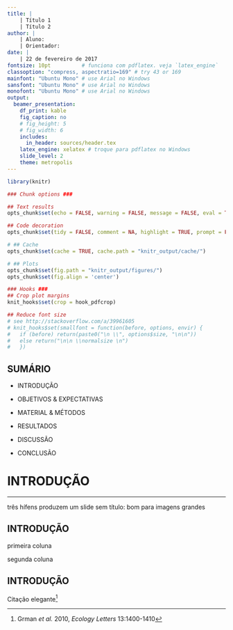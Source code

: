 ```yaml
---
title: | 
    | Título 1 
    | Título 2
author: |
    | Aluno:
    | Orientador:
date: |
    | 22 de fevereiro de 2017
fontsize: 10pt          # funciona com pdflatex. veja `latex_engine`
classoption: "compress, aspectratio=169" # try 43 or 169
mainfont: "Ubuntu Mono" # use Arial no Windows
sansfont: "Ubuntu Mono" # use Arial no Windows
monofont: "Ubuntu Mono" # use Arial no Windows
output:
  beamer_presentation:
    df_print: kable
    fig_caption: no
    # fig_height: 5
    # fig_width: 6
    includes:
      in_header: sources/header.tex
    latex_engine: xelatex # troque para pdflatex no Windows
    slide_level: 2
    theme: metropolis
---
```


```r

library(knitr)

### Chunk options ###

## Text results
opts_chunk$set(echo = FALSE, warning = FALSE, message = FALSE, eval = TRUE, size = 'footnotesize')

## Code decoration
opts_chunk$set(tidy = FALSE, comment = NA, highlight = TRUE, prompt = FALSE, crop = TRUE)

# ## Cache
opts_chunk$set(cache = TRUE, cache.path = "knitr_output/cache/")

# ## Plots
opts_chunk$set(fig.path = "knitr_output/figures/")
opts_chunk$set(fig.align = 'center')

### Hooks ###
## Crop plot margins
knit_hooks$set(crop = hook_pdfcrop)

## Reduce font size
# see http://stackoverflow.com/a/39961605
# knit_hooks$set(smallfont = function(before, options, envir) {
#   if (before) return(paste0("\n \\", options$size, "\n\n"))
#   else return("\n\n \\normalsize \n")
#   })

```


## SUMÁRIO

- INTRODUÇÃO


- OBJETIVOS & EXPECTATIVAS


- MATERIAL & MÉTODOS


- RESULTADOS 


- DISCUSSÃO


- CONCLUSÃO


# INTRODUÇÃO <!-- slide de transição: uma cerquilha -->


--- 

três hífens produzem um slide sem título: bom para imagens grandes





## INTRODUÇÃO <!-- slide de transição: duas cerquilha --> 


\vspace{1cm} <!-- espaço verticais -->


\begincols  
\begincol  
 
primeira coluna

\endcol

\begincol  

segunda coluna

\endcol
\endcols


## INTRODUÇÃO

Citação elegante^[Grman *et al.* 2010, *Ecology Letters* 13:1400-1410]

<!--INÍCIO: NOTAS TÉCNICAS------------------------------------------------------

## notes

```r
include_graphics("images/3D-1.png")
```

![](images/3D-1.jpg)

https://tex.stackexchange.com/questions/24599/what-point-pt-font-size-are-large-etc


Command             10pt    11pt    12pt
\tiny               5       6       6
\scriptsize         7       8       8
\footnotesize       8       9       10
\small              9       10      10.95
\normalsize         10      10.95   12
\large              12      12      14.4
\Large              14.4    14.4    17.28
\LARGE              17.28   17.28   20.74
\huge               20.74   20.74   24.88
\Huge               24.88   24.88   24.88

----FIM: NOTAS TÉCNICAS-------------------------------------------------------->
